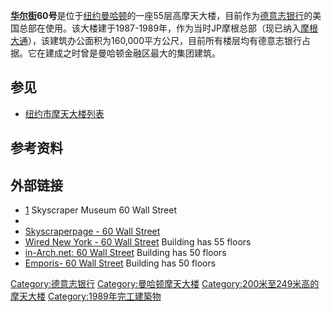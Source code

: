 {{expand language|1=en|page=|time=2019-03-11T14:16:14+00:00}}
{{unreferenced|time=2019-03-11T14:16:14+00:00}}
{{Infobox building
|name               = 华尔街60号<br>60 Wall Street
|image              = 60 Wall Street building.jpg
|image_size         = 200px
|completion_date    = 1989
|location           = 华尔街60号
|status             = 已完工
|antenna_spire      = {{convert|745|ft|m|abbr=on}}
|floor_count        = 55
|owner              = Paramount Group Inc. 
|architect          = Kevin Roche John Dinkeloo & Associates 
|structural_engineer= [[WSP_Group|WSP Cantor Seinuk]]
|cost               = 
}}
'''[[华尔街|华尔街]]60号'''是位于[[曼哈頓|纽约曼哈顿]]的一座55层高摩天大楼，目前作为[[德意志银行|德意志银行]]的美国总部在使用。该大楼建于1987-1989年，作为当时JP摩根总部（现已纳入[[摩根大通|摩根大通]]），该建筑办公面积为160,000平方公尺，目前所有楼层均有德意志银行占据。它在建成之时曾是曼哈顿金融区最大的集团建筑。

== 参见 ==
*[[纽约市摩天大楼列表|纽约市摩天大楼列表]]

== 参考资料 ==
{{reflist}}

== 外部链接 ==
* [https://web.archive.org/web/20140109061411/http://www.skyscraper.org/EXHIBITIONS/WALL_STREET/60_wall.php] Skyscraper Museum 60 Wall Street
*{{official website|http://www.paramount-group.com/properties/60wall/}}
*[http://skyscraperpage.com/cities/?buildingID=2724 Skyscraperpage - 60 Wall Street]{{WebCite|url=https://www.webcitation.org/66JVVwRFJ?url=http://skyscraperpage.com/cities/?buildingID=2724 |date=20120320211957 |dateformat=iso }}
*[http://www.wirednewyork.com/60wall_street.htm Wired New York - 60 Wall Street]{{Wayback|url=http://www.wirednewyork.com/60wall_street.htm |date=20100416170434 }} Building has 55 floors
*[http://www.in-arch.net/NYC/nyc4a.html#86 in-Arch.net: 60 Wall Street]{{Wayback|url=http://www.in-arch.net/NYC/nyc4a.html#86 |date=20141129021924 }} Building has 50 floors
* [http://www.emporis.com/en/wm/bu/?id=114109 Emporis- 60 Wall Street]{{Wayback|url=http://www.emporis.com/en/wm/bu/?id=114109 |date=20070929160414 }} Building has 50 floors
{{coord|40|42|23|N|74|0|28|W|type:landmark_region:US-NY|display=title}}

{{德意志银行}}
{{Authority control}}
[[Category:德意志银行|Category:德意志银行]]
[[Category:曼哈顿摩天大楼|Category:曼哈顿摩天大楼]]
[[Category:200米至249米高的摩天大楼|Category:200米至249米高的摩天大楼]]
[[Category:1989年完工建築物|Category:1989年完工建築物]]